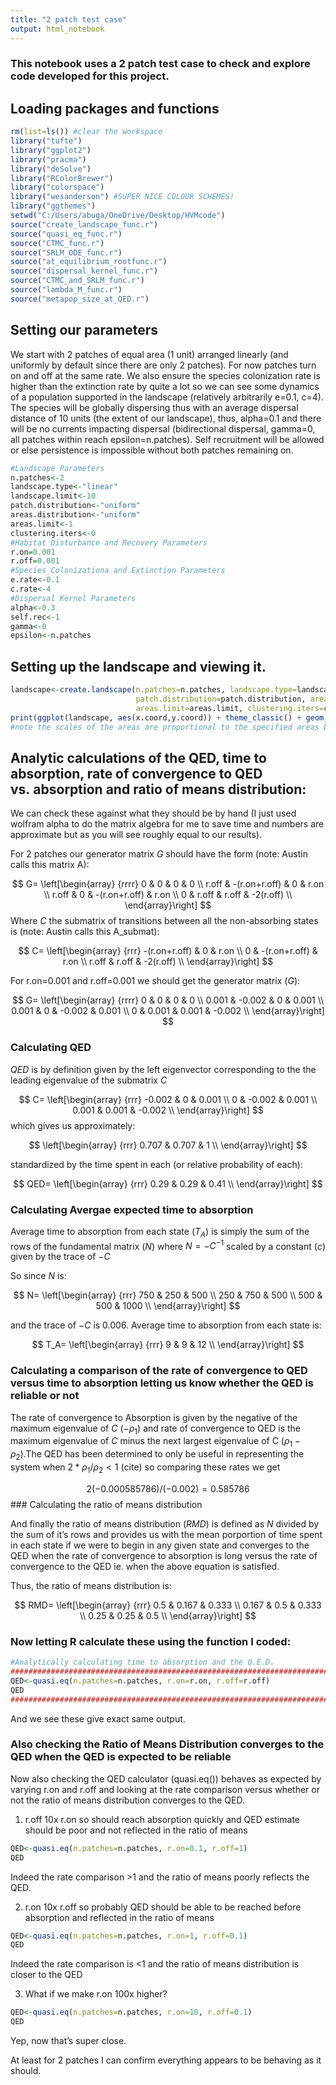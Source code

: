 ---
title: "2 patch test case"
output: html_notebook
---

### This notebook uses a 2 patch test case to check and explore code developed for this project.

## Loading packages and functions
```{r}
rm(list=ls()) #clear the workspace
library("tufte")
library("ggplot2")
library("pracma")
library("deSolve")
library("RColorBrewer")
library("colorspace")
library("wesanderson") #SUPER NICE COLOUR SCHEMES!
library("ggthemes")
setwd("C:/Users/abuga/OneDrive/Desktop/HVMcode")
source("create_landscape_func.r")
source("quasi_eq_func.r")
source("CTMC_func.r")
source("SRLM_ODE_func.r")
source("at_equilibrium_rootfunc.r")
source("dispersal_kernel_func.r")
source("CTMC_and_SRLM_func.r")
source("lambda_M_func.r")
source("metapop_size_at_QED.r")
```

## Setting our parameters

We start with 2 patches of equal area (1 unit) arranged linearly (and uniformly by default since there are only 2 patches). For now patches turn on and off at the same rate. We also ensure the species colonization rate is higher than the extinction rate by quite a lot so we can see some dynamics of a population supported in the landscape (relatively arbitrarily e=0.1, c=4). The species will be globally dispersing thus with an average dispersal distance of 10 units (the extent of our landscape), thus, alpha=0.1 and there will be no currents impacting dispersal (bidirectional dispersal, gamma=0, all patches within reach epsilon=n.patches). Self recruitment will be allowed or else persistence is impossible without both patches remaining on.

```{r}
#Landscape Parameters
n.patches<-2
landscape.type<-"linear"
landscape.limit<-10
patch.distribution<-"uniform"
areas.distribution<-"uniform"
areas.limit<-1
clustering.iters<-0
#Habitat Disturbance and Recovery Parameters
r.on=0.001
r.off=0.001
#Species Colonizationa and Extinction Parameters
e.rate<-0.1
c.rate<-4
#Dispersal Kernel Parameters
alpha<-0.3 
self.rec<-1
gamma<-0
epsilon<-n.patches
```

## Setting up the landscape and viewing it.

```{r}
landscape<-create.landscape(n.patches=n.patches, landscape.type=landscape.type, landscape.limit=landscape.limit, 
                            patch.distribution=patch.distribution, areas.distribution=areas.distribution,
                            areas.limit=areas.limit, clustering.iters=clustering.iters)
print(ggplot(landscape, aes(x.coord,y.coord)) + theme_classic() + geom_point(aes(size = areas)))
#note the scales of the areas are proportional to the specified areas but do not appear the correct size relative to the extent of the landscape/coordinates
```

## Analytic calculations of the QED, time to absorption, rate of convergence to QED vs. absorption and ratio of means distribution:

We can check these against what they should be by hand (I just used wolfram alpha to do the matrix algebra for me to save time and numbers are approximate but as you will see roughly equal to our results).

For 2 patches our generator matrix $G$ should have the form (note: Austin calls this matrix A):

$$
G=
\left[\begin{array}
{rrrr}
0 & 0 & 0 & 0 \\
r.off & -(r.on+r.off) & 0 & r.on \\
r.off & 0 & -(r.on+r.off) & r.on \\
0 & r.off & r.off & -2(r.off) \\
\end{array}\right]
$$
Where $C$ the submatrix of transitions between all the non-absorbing states is (note: Austin calls this A_submat):

$$
C=
\left[\begin{array}
{rrr}
-(r.on+r.off) & 0 & r.on \\
0 & -(r.on+r.off) & r.on \\
r.off & r.off & -2(r.off) \\
\end{array}\right]
$$

For r.on=0.001 and r.off=0.001 we should get the generator matrix ($G$):

$$
G=
\left[\begin{array}
{rrrr}
0 & 0 & 0 & 0 \\
0.001 & -0.002 & 0 & 0.001 \\
0.001 & 0 & -0.002 & 0.001 \\
0 & 0.001 & 0.001 & -0.002 \\
\end{array}\right]
$$

### Calculating QED

$QED$ is by definition given by the left eigenvector corresponding to the the leading eigenvalue of the submatrix $C$ 

$$
C=
\left[\begin{array}
{rrr}
-0.002 & 0 & 0.001 \\
0 & -0.002 & 0.001 \\
0.001 & 0.001 & -0.002 \\
\end{array}\right]
$$
which gives us approximately:

$$
\left[\begin{array}
{rrr}
0.707 & 0.707 & 1 \\
\end{array}\right]
$$

standardized by the time spent in each (or relative probability of each):

$$
QED=
\left[\begin{array}
{rrr}
0.29 & 0.29 & 0.41 \\
\end{array}\right]
$$

### Calculating Avergae expected time to absorption

Average time to absorption from each state ($T_A$) is simply the sum of the rows of the fundamental matrix ($N$) where $N=-C^{-1}$ scaled by a constant ($c$) given by the trace of $-C$ 

So since $N$ is:

$$
N=
\left[\begin{array}
{rrr}
750 & 250 & 500 \\
250 & 750 & 500 \\
500 & 500 & 1000 \\
\end{array}\right]
$$

and the trace of $-C$ is 0.006. Average time to absorption from each state is:

$$
T_A=
\left[\begin{array}
{rrr}
9 & 9 & 12 \\
\end{array}\right]
$$

### Calculating a comparison of the rate of convergence to QED versus time to absorption letting us know whether the QED is reliable or not

The rate of convergence to Absorption is given by the negative of the maximum eigenvalue of $C$ ($-\rho_1$) and rate of convergence to QED is the maximum eigenvalue of $C$ minus the next largest eigenvalue of C ($\rho_1-\rho_2$).The QED has been determined to only be useful in representing the system when $2*\rho_1/\rho_2<1$ (cite) so comparing these rates we get

$$2(-0.000585786)/(-0.002)=0.585786$$
### Calculating the ratio of means distribution

And finally the ratio of means distribution ($RMD$) is defined as $N$ divided by the sum of it's rows and provides us with the mean porportion of time spent in each state if we were to begin in any given state and converges to the QED when the rate of convergence to absorption is long versus the rate of convergence to the QED ie. when the above equation is satisfied. 

Thus, the ratio of means distribution is:

$$
RMD=
\left[\begin{array}
{rrr}
0.5 & 0.167 & 0.333 \\
0.167 & 0.5 & 0.333 \\
0.25 & 0.25 & 0.5 \\
\end{array}\right]
$$

### Now letting R calculate these using the function I coded:

```{r}
#Analytically calculating time to absorption and the Q.E.D.
###################################################################################################
QED<-quasi.eq(n.patches=n.patches, r.on=r.on, r.off=r.off)
QED
####################################################################################################

```

And we see these give exact same output.

### Also checking the Ratio of Means Distribution converges to the QED when the QED is expected to be reliable

Now also checking the QED calculator (quasi.eq()) behaves as expected by varying r.on and r.off and looking at the rate comparison versus whether or not the ratio of means distribution converges to the QED. 

1. r.off 10x r.on so should reach absorption quickly and QED estimate should be poor and not reflected in the ratio of means
```{r}
QED<-quasi.eq(n.patches=n.patches, r.on=0.1, r.off=1)
QED
```
Indeed the rate comparison >1 and the ratio of means poorly reflects the QED.

2. r.on 10x r.off so probably QED should be able to be reached before absorption and reflected in the ratio of means
```{r}
QED<-quasi.eq(n.patches=n.patches, r.on=1, r.off=0.1)
QED
```
Indeed the rate comparison is <1 and the ratio of means distribution is closer to the QED

3. What if we make r.on 100x higher?
```{r}
QED<-quasi.eq(n.patches=n.patches, r.on=10, r.off=0.1)
QED
```
Yep, now that's super close.

At least for 2 patches I can confirm everything appears to be behaving as it should.


